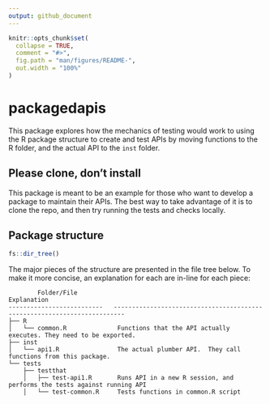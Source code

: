 ```yaml
---
output: github_document
---
```


<!-- README.md is generated from README.Rmd. Please edit that file -->

```r
knitr::opts_chunk$set(
  collapse = TRUE,
  comment = "#>",
  fig.path = "man/figures/README-",
  out.width = "100%"
)
```

# packagedapis

<!-- badges: start -->
<!-- badges: end -->

This package explores how the mechanics of testing would work to using the R package structure to create and test APIs by moving functions to the R folder, and the actual API to the `inst` folder.

## Please clone, don't install

This package is meant to be an example for those who want to develop a package to maintain their APIs.  The best way to take advantage of it is to clone the repo, and then try running the tests and checks locally.  

## Package structure

```r
fs::dir_tree()
```

The major pieces of the structure are presented in the file tree below.  To make it more concise, an explanation for each are in-line for each piece:

```
        Folder/File                                            Explanation
--------------------------   -------------------------------------------------------------------------
├── R
│   └── common.R              Functions that the API actually executes. They need to be exported.
├── inst
│   └── api1.R                The actual plumber API.  They call functions from this package.
└── tests
    ├── testthat
    │   ├── test-api1.R       Runs API in a new R session, and performs the tests against running API
    │   └── test-common.R     Tests functions in common.R script
```